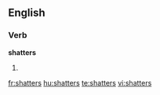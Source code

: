==English==

===Verb===
'''shatters'''

# {{third-person singular of|shatter}}

[[fr:shatters]]
[[hu:shatters]]
[[te:shatters]]
[[vi:shatters]]